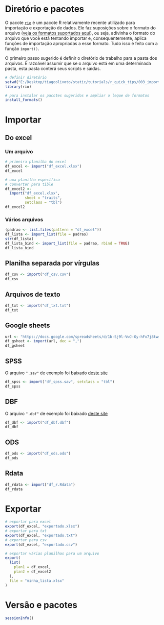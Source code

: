 
# Diretório e pacotes
O pacote [`rio`](https://cran.r-project.org/web/packages/rio/index.html) é um pacote R relativamente recente utilizado para importação e exportação de dados. Ele faz suposições sobre o formato do arquivo ([veja os formatos suportados aqui](https://www.rdocumentation.org/packages/rio/versions/0.5.29)), ou seja, adivinha o formato do arquivo que você está tentando importar e, consequentemente, aplica funções de importação apropriadas a esse formato. Tudo isso é feito com a função `import()`.

O primeiro passo sugerido é definir o diretório de trabalho para a pasta dos arquivos. É razoável assumir que se o arquivo está em uma determinada pasta, esta pasta conterá seus scripts e saídas.

```r
# definir diretório
setwd("E:/Desktop/tiagoolivoto/static/tutorials/r_quick_tips/003_import")
library(rio)

# para instalar os pacotes sugeridos e ampliar o leque de formatos
install_formats()
```


# Importar
## Do excel
### Um arquivo
```r
# primeira planilha do excel
df_excel <- import("df_excel.xlsx")
df_excel

# uma planilha específica
# converter para tible
df_excel2 <- 
  import("df_excel.xlsx",
         sheet = "traits",
         setclass = "tbl")
df_excel2
```

### Vários arquivos 

```r
(padrao <- list.files(pattern = "df_excel"))
df_lista <- import_list(file = padrao)
str(df_lista)
df_lista_bind <- import_list(file = padrao, rbind = TRUE)
df_lista_bind
```

## Planilha separada por vírgulas
```r
df_csv <- import("df_csv.csv")
df_csv
```


## Arquivos de texto
```r
df_txt <- import("df_txt.txt")
df_txt
```


## Google sheets
```r
url <- "https://docs.google.com/spreadsheets/d/1b-Sj9l-VwJ-Oy-hFx7j8twsA5oC6-Fr9ukllywfim0E"
df_gsheet <- import(url, dec = ",")
df_gsheet
```


## SPSS

O arquivo `".sav"` de exemplo foi baixado [deste site](https://lo.unisa.edu.au/mod/book/view.php?id=646443&chapterid=106604) 
```r
df_spss <- import("df_spss.sav", setclass = "tbl")
df_spss
```

## DBF
O arquivo `".dbf"` de exemplo foi baixado [deste site](https://github.com/infused/dbf/blob/master/spec/fixtures/dbase_83.dbf) 
```r
df_dbf <- import("df_dbf.dbf")
df_dbf
```

## ODS
```r
df_ods <- import("df_ods.ods")
df_ods
```


## Rdata
```r
df_rdata <- import("df_r.Rdata")
df_rdata
```



# Exportar
```r
# exportar para excel
export(df_excel, "exportado.xlsx")
# exportar para txt
export(df_excel, "exportado.txt")
# exportar para csv
export(df_excel, "exportado.csv")

# exportar várias planilhas para um arquivo
export(
  list(
    plan1 = df_excel,
    plan2 = df_excel2
  ),
  file = "minha_lista.xlsx"
)
```


# Versão e pacotes

```r
sessionInfo()
```

